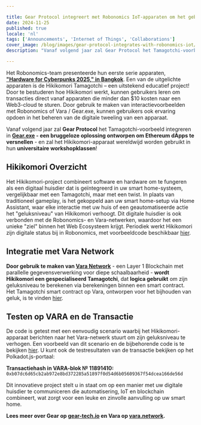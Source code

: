 ```yaml
---

title: Gear Protocol integreert met Robonomics IoT-apparaten om het gebruik en onderwijs van Blockchain-technologie te versnellen
date: 2024-11-25
published: true
locale: 'nl'
tags: ['Announcements', 'Internet of Things', 'Collaborations']
cover_image: /blog/images/gear-protocol-integrates-with-robonomics-iot/cover.webp
description: "Vanaf volgend jaar zal Gear Protocol het Tamagotchi-voorbeeld integreren in Gear.exe - een bruggeloze oplossing ontworpen om Ethereum dApps te versnellen - en zal het Hikikomori-apparaat wereldwijd worden gebruikt in hun universitaire workshopklassen!"

---
```


Het Robonomics-team presenteerde hun eerste serie apparaten, **["Hardware for Cyberpunks 2025," in Bangkok](https://x.com/AIRA_Robonomics/status/1856724439439913110)**. Een van de uitgelichte apparaten is de Hikikomori Tamagotchi – een uitstekend educatief project! Door te bestuderen hoe Hikikomori werkt, kunnen gebruikers leren om transacties direct vanaf apparaten die minder dan $10 kosten naar een Web3-cloud te sturen. Door gebruik te maken van interactievoorbeelden met Robonomics of Vara / Gear.exe, kunnen gebruikers ook ervaring opdoen in het beheren van de digitale tweeling van een apparaat.

Vanaf volgend jaar zal **Gear Protocol** het Tamagotchi-voorbeeld integreren in **[Gear.exe](https://gear-tech.io/gear-exe) - een bruggeloze oplossing ontworpen om Ethereum dApps te versnellen** - en zal het Hikikomori-apparaat wereldwijd worden gebruikt in hun **universitaire workshopklassen**!

## Hikikomori Overzicht

Het Hikikomori-project combineert software en hardware om te fungeren als een digitaal huisdier dat is geïntegreerd in uw smart home-systeem, vergelijkbaar met een Tamagotchi, maar met een twist. In plaats van traditioneel gameplay, is het gekoppeld aan uw smart home-setup via Home Assistant, waar elke interactie met uw huis of een geautomatiseerde actie het "geluksniveau" van Hikikomori verhoogt. Dit digitale huisdier is ook verbonden met de Robonomics- en Vara-netwerken, waardoor het een unieke "ziel" binnen het Web Ecosysteem krijgt. Periodiek werkt Hikikomori zijn digitale status bij in Robonomics, met voorbeeldcode beschikbaar [hier](https://github.com/airalab/hikikomori-tamagotchi/tree/only-robonomics/main).

## Integratie met Vara Network

**Door gebruik te maken van [Vara Network](https://vara.network)** - een Layer 1 Blockchain met parallelle gegevensverwerking voor diepe schaalbaarheid - **wordt Hikikomori een gespecialiseerd Tamagotchi**, dat **logica gebruikt** om zijn geluksniveau te berekenen via berekeningen binnen een smart contract. Het Tamagotchi smart contract op Vara, ontworpen voor het bijhouden van geluk, is te vinden [hier](https://idea.gear-tech.io/programs/0x8e5f2de1fea16db5a65d4e64bca1f8a709585853749b3572ff15487db2146771?node=wss%3A%2F%2Ftestnet.vara.network).

## Testen op VARA en de Transactie

De code is getest met een eenvoudig scenario waarbij het Hikikomori-apparaat berichten naar het Vara-netwerk stuurt om zijn geluksniveau te verhogen. Een voorbeeld van dit scenario en de bijbehorende code is te bekijken [hier](https://github.com/airalab/hikikomori-tamagotchi/tree/main/main). U kunt ook de testresultaten van de transactie bekijken op het Polkadot.js-portaal: 

**Transactiehash in VARA-blok № 11891410:**
`0xb07dc6d65cb2ab972e8bd372285a51897f0d54d6b05609367f54dcea166de56d`

Dit innovatieve project stelt u in staat om op een manier met uw digitale huisdier te communiceren die automatisering, IoT en blockchain combineert, wat zorgt voor een leuke en zinvolle aanvulling op uw smart home.

**Lees meer over Gear op [gear-tech.io](https://gear-tech.io) en Vara op [vara.network](https://vara.network).**